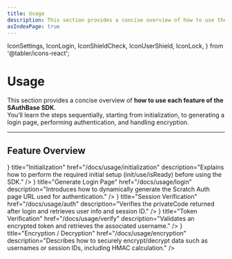 ```yaml
---
title: Usage
description: This section provides a concise overview of how to use the core features of the SAuthBase SDK.
asIndexPage: true
---
```


  IconSettings,
  IconLogin,
  IconShieldCheck,
  IconUserShield,
  IconLock,
} from '@tabler/icons-react';

# Usage

This section provides a concise overview of **how to use each feature of the SAuthBase SDK**.  
You’ll learn the steps sequentially, starting from initialization, to generating a login page, performing authentication, and handling encryption.

---

## Feature Overview

<Cards>
  <Cards.Card
    icon={<IconSettings />}
    title="Initialization"
    href="/docs/usage/initialization"
    description="Explains how to perform the required initial setup (init/use/isReady) before using the SDK."
  />
  <Cards.Card
    icon={<IconLogin />}
    title="Generate Login Page"
    href="/docs/usage/login"
    description="Introduces how to dynamically generate the Scratch Auth page URL used for authentication."
  />
  <Cards.Card
    icon={<IconShieldCheck />}
    title="Session Verification"
    href="/docs/usage/auth"
    description="Verifies the privateCode returned after login and retrieves user info and session ID."
  />
  <Cards.Card
    icon={<IconUserShield />}
    title="Token Verification"
    href="/docs/usage/verify"
    description="Validates an encrypted token and retrieves the associated username."
  />
  <Cards.Card
    icon={<IconLock />}
    title="Encryption / Decryption"
    href="/docs/usage/encryption"
    description="Describes how to securely encrypt/decrypt data such as usernames or session IDs, including HMAC calculation."
  />
</Cards>